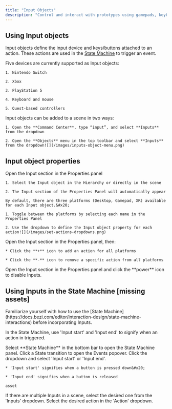 ```yaml
---
title: "Input Objects"
description: "Control and interact with prototypes using gamepads, keyboards, or XR controllers."
---
```


## Using Input objects

Input objects define the input device and keys/buttons attached to an action. These actions are used in the [State Machine](https://docs.bezi.com/editor/interaction-design/state-machine-interactions) to trigger an event.

<AccordionGroup>
  <Accordion title="Input object device types" defaultOpen={false}>
    Five devices are currently supported as Input objects:

    1. Nintendo Switch

    2. Xbox

    3. PlayStation 5

    4. Keyboard and mouse

    5. Quest-based controllers
  </Accordion>

  <Accordion title="Adding Input objects to a scene" defaultOpen={false}>
    Input objects can be added to a scene in two ways:

    1. Open the **Command Center**, type “input”, and select **Inputs** from the dropdown

    2. Open the **Objects** menu in the top toolbar and select **Inputs** from the dropdown![](/images/inputs-object-menu.png)
  </Accordion>
</AccordionGroup>

## Input object properties

<AccordionGroup>
  <Accordion title="Attaching Input objects to actions " defaultOpen={false}>
    Open the Input section in the Properties panel

    1. Select the Input object in the Hierarchy or directly in the scene

    2. The Input section of the Properties Panel will automatically appear

    By default, there are three platforms (Desktop, Gamepad, XR) available for each Input object.&#x20;

    1. Toggle between the platforms by selecting each name in the Properties Panel

    2. Use the dropdown to define the Input object property for each action![](/images/set-actions-dropdowns.png)
  </Accordion>

  <Accordion title="Adding and removing actions" defaultOpen={false}>
    Open the Input section in the Properties panel, then:

    * Click the **+** icon to add an action for all platforms

    * Click the **-** icon to remove a specific action from all platforms
  </Accordion>

  <Accordion title="Disabling Input properties" defaultOpen={false}>
    Open the Input section in the Properties panel and click the **power** icon to disable Inputs.&#x20;
  </Accordion>
</AccordionGroup>

## Using Inputs in the State Machine \[missing assets]

<Info>
  Familiarize yourself with how to use the [State Machine](https://docs.bezi.com/editor/interaction-design/state-machine-interactions) before incorporating Inputs.&#x20;
</Info>

In the State Machine, use 'Input start' and 'Input end' to signify when an action in triggered.

<Steps>
  <Step title="Step 1">
    Select **State Machine** in the bottom bar to open the State Machine panel.
  </Step>

  <Step title="Step 2">
    Click a State transition to open the Events popover.
  </Step>

  <Step title="Step 3">
    Click the dropdown and select 'Input start' or 'Input end'.

    * 'Input start' signifies when a button is pressed down&#x20;

    * 'Input end' signifies when a button is released

    asset
  </Step>

  <Step title="Step 4">
    If there are multiple Inputs in a scene, select the desired one from the 'Inputs' dropdown.
  </Step>

  <Step title="Step 5">
    Select the desired action in the 'Action' dropdown.
  </Step>
</Steps>
